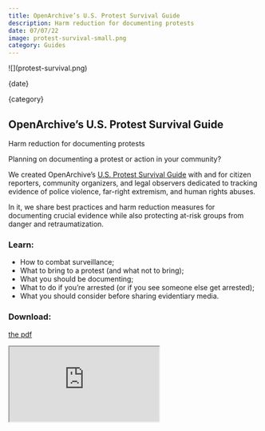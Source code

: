 ```yaml
---
title: OpenArchive’s U.S. Protest Survival Guide
description: Harm reduction for documenting protests
date: 07/07/22
image: protest-survival-small.png
category: Guides
---
```



<ArticleHeaderSection>
![](protest-survival.png)

{date}

{category}

## OpenArchive’s U.S. Protest Survival Guide

Harm reduction for documenting protests

</ArticleHeaderSection>

<ContentSection>

Planning on documenting a protest or action in your community?

We created OpenArchive’s [U.S. Protest Survival Guide](https://drive.google.com/file/d/12p4GYH7HUNTz-89vS8DgZxdv4Ypr05WE/view?usp=sharing) with and for citizen reporters, community organizers, and legal observers dedicated to tracking evidence of police violence, far-right extremism, and human rights abuses.

In it, we share best practices and harm reduction measures for documenting crucial evidence while also protecting at-risk groups from danger and retraumatization.

### Learn:

- How to combat surveillance;
- What to bring to a protest (and what not to bring);
- What you should be documenting;
- What to do if you’re arrested (or if you see someone else get arrested);
- What you should consider before sharing evidentiary media.

### Download:

[the pdf](https://drive.google.com/file/d/12p4GYH7HUNTz-89vS8DgZxdv4Ypr05WE/view?usp=sharing)

<iframe
  src="https://drive.google.com/file/d/12p4GYH7HUNTz-89vS8DgZxdv4Ypr05WE/preview"
  style={{width: "100%", height: "768px"}}
></iframe>
</ContentSection>
